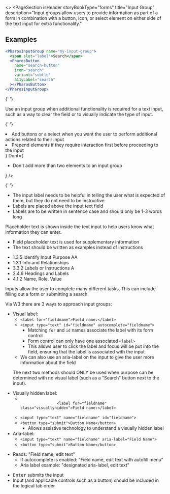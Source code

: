 
<>
  <PageSection
    isHeader
    storyBookType="forms"
    title="Input Group"
    description="Input groups allow users to provide information as part of a form in combination with a button,
      icon, or select element on either side of the text input for extra functionality."
  ></PageSection>

## Examples

```jsx live
<PharosInputGroup name="my-input-group">
  <span slot="label">Search</span>
  <PharosButton
    name="search-button"
    icon="search"
    variant="subtle"
    a11yLabel="search"
  ></PharosButton>
</PharosInputGroup>
```

{' '}

<PageSection topMargin title="Usage">
  <p>
    Use an input group when additional functionality is required for a text input, such as a way to
    clear the field or to visually indicate the type of input.
  </p>
</PageSection>

{' '}

<PageSection title="Best practices">
  <BestPractices
    Do={
      <ul>
        <li>
          Add buttons or a select when you want the user to perform additional actions related to
          their input
        </li>
        <li>Prepend elements if they require interaction first before proceeding to the input</li>
      </ul>
    }
    Dont={
      <ul>
        <li>Don't add more than two elements to an input group</li>
      </ul>
    }
  />
</PageSection>

{' '}

<PageSection title="Content guidelines">
  <PageSection subSectionLevel={1} title="Labels">
    <ul>
      <li>
        The input label needs to be helpful in telling the user what is expected of them, but they
        do not need to be instructive
      </li>
      <li>Labels are placed above the input text field</li>
      <li>Labels are to be written in sentence case and should only be 1-3 words long</li>
    </ul>
  </PageSection>
  <PageSection subSectionLevel={1} title="Placeholder text">
    <p>
      Placeholder text is shown inside the text input to help users know what information they can
      enter.
    </p>
    <ul>
      <li>Field placeholder text is used for supplementary information</li>
      <li>The text should be written as examples instead of instructions</li>
    </ul>
  </PageSection>
</PageSection>

  <PageSection title="Accessibility">
    <PageSection subSectionLevel={1} title="Relevant WCAG guidelines">
      <ul>
        <li>
          <PharosLink href="https://www.w3.org/WAI/WCAG21/Understanding/identify-input-purpose">
            1.3.5 Identify Input Purpose AA
          </PharosLink>
        </li>
        <li>
          <PharosLink href="https://www.w3.org/WAI/WCAG21/Understanding/info-and-relationships.html">
            1.3.1 Info and Relationships
          </PharosLink>
        </li>
        <li>
          <PharosLink href="https://www.w3.org/WAI/WCAG21/Understanding/labels-or-instructions">
            3.3.2 Labels or Instructions A
          </PharosLink>
        </li>
        <li>
          <PharosLink href="https://www.w3.org/WAI/WCAG21/Understanding/headings-and-labels.html">
            2.4.6 Headings and Labels
          </PharosLink>
        </li>
        <li>
          <PharosLink href="https://www.w3.org/TR/UNDERSTANDING-WCAG20/ensure-compat-rsv.html">
            4.1.2 Name, Role, Value
          </PharosLink>
        </li>
      </ul>
    </PageSection>
    <PageSection subSectionLevel={1} title="Importance">
      Inputs allow the user to complete many different tasks. This can include filling out a form or
      submitting a search
    </PageSection>
    <PageSection subSectionLevel={1} title="Code expectations">
      <p>Via W3 there are 3 ways to approach input groups:</p>
      <ul>
        <li>
          Visual label:
          <ul>
            <li>
              <code>&lt;label for="fieldname"&gt;Field name:&lt;/label&gt;</code>
            </li>
            <li>
              <code>&lt;input type="text" id="fieldname" autocomplete="fieldname"&gt;</code>
              <ul>
                <li>
                  Matching <code>for</code> and <code>id</code> names associate the label with its
                  form control
                </li>
                <li>
                  Form control can only have one associated <code>&lt;label&gt;</code>
                </li>
                <li>
                  This allows user to click the label and focus will be put into the field, ensuring
                  that the label is associated with the input
                </li>
              </ul>
            </li>
            <li>
              We can also use an aria-label on the input to give the user more information about the
              field
            </li>
          </ul>
        </li>
        <p>
          The next two methods should ONLY be used when purpose can be determined with no visual label
          (such as a "Search" button next to the input).
        </p>
        <li>
          Visually hidden label:
          <ul>
            <li>
              <code>
                &lt;label for="fieldname" class="visuallyhidden"&gt;Field name:&lt;/label&gt;
              </code>
            </li>
            <li>
              <code>&lt;input type="text" name="fieldname" id="fieldname"&gt;</code>
            </li>
            <li>
              <code>&lt;button type="submit"&gt;Button Name&lt;/button&gt;</code>
              <ul>
                <li>Allows assistive technology to understand a visually hidden label</li>
              </ul>
            </li>
          </ul>
        </li>
        <li>
          Aria-label:
          <ul>
            <li>
              <code>&lt;input type="text" name="fieldname" aria-label="Field Name"&gt;</code>
            </li>
            <li>
              <code>&lt;button type="submit"&gt;Button Name&lt;/button&gt;</code>
            </li>
          </ul>
        </li>
      </ul>
    </PageSection>
    <PageSection subSectionLevel={1} title="Expected actions">
      <PageSection subSectionLevel={2} title="Screen reader">
        <ul>
          <li>
            Reads: "Field name, edit text"
            <ul>
              <li>If autocomplete is enabled: "Field name, edit text with autofill menu"</li>
              <li>Aria label example: "designated aria-label, edit text"</li>
            </ul>
          </li>
        </ul>
      </PageSection>
      <PageSection subSectionLevel={2} title="Keyboard">
        <ul>
          <li>
            <kbd>Enter</kbd> submits the input
          </li>
          <li>
            Input (and applicable controls such as a button) should be included in the logical tab
            order
          </li>
        </ul>
      </PageSection>
    </PageSection>
  </PageSection>
</>
